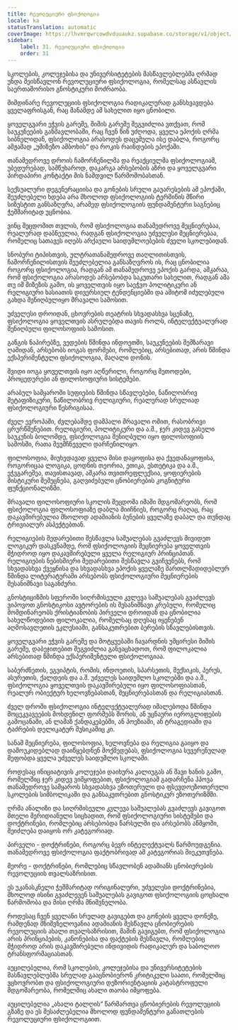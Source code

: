 ```yaml
---
title: რევოლუციური ფსიქოლოგია
locale: ka
statusTranslation: automatic
coverImage: https://lhvmrqwrcowdvduuaukz.supabase.co/storage/v1/object/public/strapi-uploads/small_cover-educacion-fundamental.webp-2d51a7828a2b1309555be27f7e2a61a0.webp
sidebar:
    label: 31. რევოლუციური ფსიქოლოგია
    order: 31
---
```

სკოლების, კოლეჯებისა და უნივერსიტეტების მასწავლებლებმა ღრმად უნდა შეისწავლონ რევოლუციური ფსიქოლოგია, რომელსაც ასწავლის საერთაშორისო გნოსტიკური მოძრაობა.

მიმდინარე რევოლუციის ფსიქოლოგია რადიკალურად განსხვავდება ყველაფრისგან, რაც მანამდე ამ სახელით იყო ცნობილი.

ყოველგვარი ეჭვის გარეშე, შიშის გარეშე შეგვიძლია ვთქვათ, რომ საუკუნეების განმავლობაში, რაც ჩვენ წინ უძღოდა, ყველა ეპოქის ღრმა სიბნელიდან, ფსიქოლოგია არასოდეს დაცემულა ისე დაბლა, როგორც ამჟამად „უმიზეზო ამბოხის“ და როკის რაინდების ეპოქაში.

თანამედროვე დროის ჩამორჩენილმა და რეაქციულმა ფსიქოლოგიამ, უბედურებად, სამწუხაროდ, დაკარგა არსებობის აზრი და ყოველგვარი პირდაპირი კონტაქტი მის ნამდვილ წარმოშობასთან.

სექსუალური დეგენერაციისა და გონების სრული გაუარესების ამ ეპოქაში, შეუძლებელი ხდება არა მხოლოდ ფსიქოლოგიის ტერმინის მწირი სიზუსტით განსაზღვრა, არამედ ფსიქოლოგიის ფუნდამენტური საგნებიც ჭეშმარიტად უცნობია.

ვინც შეცდომით თვლის, რომ ფსიქოლოგია თანამედროვე მეცნიერებაა, რეალურად დაბნეულია, რადგან ფსიქოლოგია უძველესი მეცნიერებაა, რომელიც სათავეს იღებს არქაული საიდუმლოებების ძველი სკოლებიდან.

სნობური ტიპისთვის, ულტრათანამედროვე თაღლითისთვის, ჩამორჩენილისთვის შეუძლებელია განსაზღვროს ის, რაც ცნობილია როგორც ფსიქოლოგია, რადგან ამ თანამედროვე ეპოქის გარდა, აშკარაა, რომ ფსიქოლოგია არასოდეს არსებობდა საკუთარი სახელით, რადგან ამა თუ იმ მიზეზის გამო, ის ყოველთვის იყო საეჭვო პოლიტიკური ან რელიგიური ხასიათის დივერსიულ ტენდენციებში და ამიტომ იძულებული გახდა შენიღბულიყო მრავალი სამოსით.

უძველესი დროიდან, ცხოვრების თეატრის სხვადასხვა სცენაზე, ფსიქოლოგია ყოველთვის ასრულებდა თავის როლს, ინტელექტუალურად შენიღბული ფილოსოფიის სამოსით.

განგის ნაპირებზე, ვედების წმინდა ინდოეთში, საუკუნეების შემზარავი ღამიდან, არსებობს იოგას ფორმები, რომლებიც, არსებითად, არის წმინდა ექსპერიმენტული ფსიქოლოგია, მაღალი დონის.

შვიდი იოგა ყოველთვის იყო აღწერილი, როგორც მეთოდები, პროცედურები ან ფილოსოფიური სისტემები.

არაბულ სამყაროში სუფიების წმინდა სწავლებები, ნაწილობრივ მეტაფიზიკური, ნაწილობრივ რელიგიური, რეალურად სრულიად ფსიქოლოგიური წესრიგისაა.

ძველ ევროპაში, ძვლებამდე დამპალი მრავალი ომით, რასობრივი ცრურწმენებით. რელიგიური, პოლიტიკური და ა.შ., ჯერ კიდევ გასული საუკუნის ბოლომდე, ფსიქოლოგია შენიღბული იყო ფილოსოფიის სამოსში, რათა შეუმჩნეველი დარჩენილიყო.

ფილოსოფია, მიუხედავად ყველა მისი დაყოფისა და ქვედანაყოფისა, როგორიცაა ლოგიკა, ცოდნის თეორია, ეთიკა, ესთეტიკა და ა.შ., ეჭვგარეშეა, თავისთავად, აშკარა თვითრეფლექსია, ყოფიერების მისტიკური შემეცნება, გაღვიძებული ცნობიერების კოგნიტური ფუნქციონალიზმი.

მრავალი ფილოსოფიური სკოლის შეცდომა იმაში მდგომარეობს, რომ ფსიქოლოგია ფილოსოფიაზე დაბლა მიიჩნიეს, როგორც რაღაც, რაც დაკავშირებულია მხოლოდ ადამიანის ბუნების ყველაზე დაბალ და თუნდაც ტრივიალურ ასპექტებთან.

რელიგიების შედარებითი შესწავლა საშუალებას გვაძლევს მივიდეთ ლოგიკურ დასკვნამდე, რომ ფსიქოლოგიის მეცნიერება ყოველთვის მჭიდროდ იყო დაკავშირებული ყველა რელიგიურ პრინციპთან. რელიგიების ნებისმიერი შედარებითი შესწავლა გვიჩვენებს, რომ სხვადასხვა ქვეყნისა და სხვადასხვა ეპოქის ყველაზე მართლმადიდებლურ წმინდა ლიტერატურაში არსებობს ფსიქოლოგიური მეცნიერების შესანიშნავი საგანძური.

გნოსტიციზმის სფეროში სიღრმისეული კვლევა საშუალებას გვაძლევს ვიპოვოთ გნოსტიკოსი ავტორების ის შესანიშნავი კრებული, რომელიც მომდინარეობს ქრისტიანობის პირველი დროიდან და ცნობილია სახელწოდებით ფილოკალია, რომელსაც დღესაც იყენებენ აღმოსავლეთის ეკლესიაში, განსაკუთრებით ბერების სწავლებისთვის.

ყოველგვარი ეჭვის გარეშე და მოტყუებაში ჩავარდნის უმცირესი შიშის გარეშე, დაბეჯითებით შეგვიძლია განვაცხადოთ, რომ ფილოკალია არსებითად წმინდა ექსპერიმენტული ფსიქოლოგიაა.

საბერძნეთის, ეგვიპტის, რომის, ინდოეთის, სპარსეთის, მექსიკის, პერუს, ასურეთის, ქალდეის და ა.შ. უძველეს საიდუმლო სკოლებში და ა.შ., ფსიქოლოგია ყოველთვის დაკავშირებული იყო ფილოსოფიასთან, რეალურ ობიექტურ ხელოვნებასთან, მეცნიერებასთან და რელიგიასთან.

ძველ დროში ფსიქოლოგია ინტელექტუალურად იმალებოდა წმინდა მოცეკვავეების მოხდენილ ფორმებს შორის, ან უცნაური იეროგლიფების გამოცანაში, ან ლამაზ ქანდაკებებში, ან პოეზიაში, ან ტრაგედიაში და ტაძრების დელიკატურ მუსიკაშიც კი.

სანამ მეცნიერება, ფილოსოფია, ხელოვნება და რელიგია გაიყო და დამოუკიდებლად დაიწყებდნენ მოქმედებას, ფსიქოლოგია სუვერენულად მეფობდა ყველა უძველეს საიდუმლო სკოლაში.

როდესაც ინიციატივის კოლეჯები დაიხურა კალიუგას ან შავი ხანის გამო, რომელშიც ჯერ კიდევ ვიმყოფებით, ფსიქოლოგიამ გადარჩენა ჰპოვა თანამედროვე სამყაროს სხვადასხვა ეზოთერული და ფსევდოეზოთერული სკოლების სიმბოლიკაში და განსაკუთრებით გნოსტიკურ ეზოთერიზმში.

ღრმა ანალიზი და სიღრმისეული კვლევა საშუალებას გვაძლევს გავიგოთ მთელი მერიდიანული სიცხადით, რომ ფსიქოლოგიური სისტემები და დოქტრინები, რომლებიც არსებობდა წარსულში და არსებობს აწმყოში, შეიძლება დაიყოს ორ კატეგორიად.

პირველი - დოქტრინები, როგორც ბევრ ინტელექტუალს წარმოუდგენია. თანამედროვე ფსიქოლოგია ფაქტობრივად ამ კატეგორიას მიეკუთვნება.

მეორე - დოქტრინები, რომლებიც სწავლობენ ადამიანს ცნობიერების რევოლუციის თვალსაზრისით.

ეს უკანასკნელი ჭეშმარიტად ორიგინალური, უძველესი დოქტრინებია, მხოლოდ ისინი გვაძლევენ საშუალებას გავიგოთ ფსიქოლოგიის ცოცხალი წარმოშობა და მისი ღრმა მნიშვნელობა.

როდესაც ჩვენ ყველანი სრულად გავიგებთ და გონების ყველა დონეზე, რამდენად მნიშვნელოვანია ადამიანის შესწავლა ცნობიერების რევოლუციის ახალი თვალსაზრისით, მაშინ გავიგებთ, რომ ფსიქოლოგია არის პრინციპების, კანონებისა და ფაქტების შესწავლა, რომლებიც მჭიდროდ არის დაკავშირებული ინდივიდის რადიკალურ და საბოლოო ტრანსფორმაციასთან.

აუცილებელია, რომ სკოლების, კოლეჯებისა და უნივერსიტეტების მასწავლებლებმა სრულად გააცნობიერონ კრიტიკული საათი, რომელშიც ვცხოვრობთ და ფსიქოლოგიური დეზორიენტაციის კატასტროფული მდგომარეობა, რომელშიც ახალი თაობა იმყოფება.

აუცილებელია „ახალი ტალღის“ წარმართვა ცნობიერების რევოლუციის გზაზე და ეს შესაძლებელია მხოლოდ ფუნდამენტური განათლების რევოლუციური ფსიქოლოგიით.

